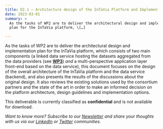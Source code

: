 ```yaml
---
title: D2.1 – Architecture design of the InTaVia Platform and Implementation Plan
date: 2023-03-01
summary: >
  As the tasks of WP2 are to deliver the architectural design and implementation
  plan for the InTaVia platform, \[…]

---
```

As the tasks of WP2 are to deliver the architectural design and implementation plan for the InTaVia platform, which consists of two main components (a linked data service hosting the datasets aggregated from the data providers (see [**WP3**](https://intavia.eu/work-packages/)) *and* a multi-perspective application layer front-end based on the data service), this document focuses on the design of the overall architecture of the InTaVia platform and the data service (backend), and also presents the results of the discussions about the original design. It also reviews the existing solutions used by the consortium partners and the state of the art in order to make an informed decision on the platform architecture, design guidelines and implementation options.

This deliverable is currently classified as **confidential** and is not available for download.

*Want to know more? Subscribe to our [Newsletter](https://intavia.eu/subscribe/) and share your thoughts with us via our [LinkedIn](https://www.linkedin.com/company/project-intavia) or [Twitter](https://twitter.com/projectintavia) communities.*
